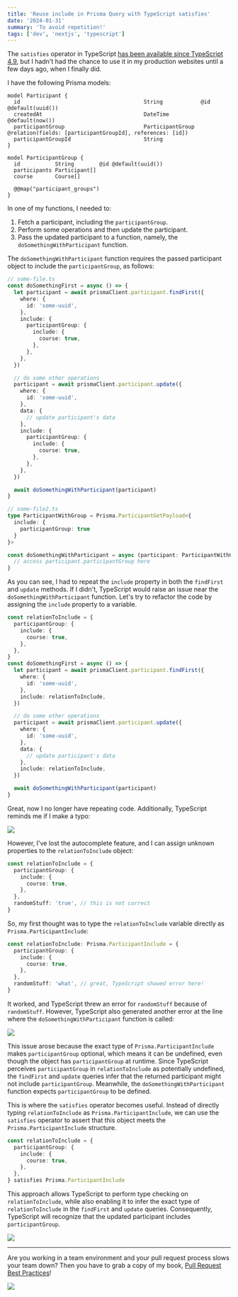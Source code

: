 ```yaml
---
title: 'Reuse include in Prisma Query with TypeScript satisfies'
date: '2024-01-31'
summary: 'To avoid repetition!'
tags: ['dev', 'nextjs', 'typescript']
---
```


The `satisfies` operator in TypeScript [has been available since TypeScript 4.9](https://www.typescriptlang.org/docs/handbook/release-notes/typescript-4-9.html#the-satisfies-operator), but I hadn't had the chance to use it in my production websites until a few days ago, when I finally did.

I have the following Prisma models:

```
model Participant {
  id                                       String            @id @default(uuid())
  createdAt                                DateTime          @default(now())
  participantGroup                         ParticipantGroup  @relation(fields: [participantGroupId], references: [id])
  participantGroupId                       String
}

model ParticipantGroup {
  id           String        @id @default(uuid())
  participants Participant[]
  course       Course[]

  @@map("participant_groups")
}
```

In one of my functions, I needed to:

1. Fetch a participant, including the `participantGroup`.
2. Perform some operations and then update the participant.
3. Pass the updated participant to a function, namely, the `doSomethingWithParticipant` function.

The `doSomethingWithParticipant` function requires the passed participant object to include the `participantGroup`, as follows:

```typescript
// some-file.ts
const doSomethingFirst = async () => {
  let participant = await prismaClient.participant.findFirst({
    where: {
      id: 'some-uuid',
    },
    include: {
      participantGroup: {
        include: {
          course: true,
        },
      },
    },
  })

  // do some other operations
  participant = await prismaClient.participant.update({
    where: {
      id: 'some-uuid',
    },
    data: {
      // update participant's data
    },
    include: {
      participantGroup: {
        include: {
          course: true,
        },
      },
    },
  })

  await doSomethingWithParticipant(participant)
}

// some-file2.ts
type ParticipantWithGroup = Prisma.ParticipantGetPayload<{
  include: {
    participantGroup: true
  }
}>

const doSomethingWithParticipant = async (participant: ParticipantWithGroup) => {
  // access participant.participantGroup here
}
```

As you can see, I had to repeat the `include` property in both the `findFirst` and `update` methods. If I didn't, TypeScript would raise an issue near the `doSomethingWithParticipant` function. Let's try to refactor the code by assigning the `include` property to a variable.

```typescript
const relationToInclude = {
  participantGroup: {
    include: {
      course: true,
    },
  },
}
const doSomethingFirst = async () => {
  let participant = await prismaClient.participant.findFirst({
    where: {
      id: 'some-uuid',
    },
    include: relationToInclude,
  })

  // do some other operations
  participant = await prismaClient.participant.update({
    where: {
      id: 'some-uuid',
    },
    data: {
      // update participant's data
    },
    include: relationToInclude,
  })

  await doSomethingWithParticipant(participant)
}
```

Great, now I no longer have repeating code. Additionally, TypeScript reminds me if I make a typo:

![](/static/images/articles/refactor-include.png.webp)

However, I've lost the autocomplete feature, and I can assign unknown properties to the `relationToInclude` object:

```typescript
const relationToInclude = {
  participantGroup: {
    include: {
      course: true,
    },
  },
  randomStuff: 'true', // this is not correct
}
```

So, my first thought was to type the `relationToInclude` variable directly as `Prisma.ParticipantInclude`:

```typescript
const relationToInclude: Prisma.ParticipantInclude = {
  participantGroup: {
    include: {
      course: true,
    },
  },
  randomStuff: 'what', // great, TypeScript showed error here!
}
```

It worked, and TypeScript threw an error for `randomStuff` because of `randomStuff`. However, TypeScript also generated another error at the line where the `doSomethingWithParticipant` function is called:

![](/static/images/articles/participant-group-error.png.webp)

This issue arose because the exact type of `Prisma.ParticipantInclude` makes `participantGroup` optional, which means it can be undefined, even though the object has `participantGroup` at runtime. Since TypeScript perceives `participantGroup` in `relationToInclude` as potentially undefined, the `findFirst` and `update` queries infer that the returned participant might not include `participantGroup`. Meanwhile, the `doSomethingWithParticipant` function expects `participantGroup` to be defined.

This is where the `satisfies` operator becomes useful. Instead of directly typing `relationToInclude` as `Prisma.ParticipantInclude`, we can use the `satisfies` operator to assert that this object meets the `Prisma.ParticipantInclude` structure.

```typescript
const relationToInclude = {
  participantGroup: {
    include: {
      course: true,
    },
  },
} satisfies Prisma.ParticipantInclude
```

This approach allows TypeScript to perform type checking on `relationToInclude`, while also enabling it to infer the exact type of `relationToInclude` in the `findFirst` and `update` queries. Consequently, TypeScript will recognize that the updated participant includes `participantGroup`.

![](/static/images/articles/satisfies-participant.png.webp)

---

Are you working in a team environment and your pull request process slows your team down? Then you have to grab a copy of my book, [Pull Request Best Practices](https://pr.nico.fyi)!

![](/static/images/articles/pull-request-best-practices.png)
